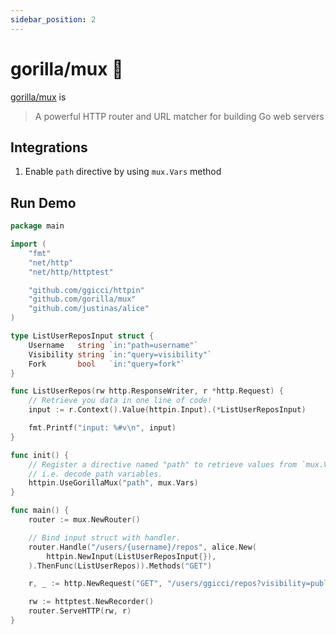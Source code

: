 ```yaml
---
sidebar_position: 2
---
```



# gorilla/mux 🦍

[gorilla/mux](https://github.com/gorilla/mux) is

> A powerful HTTP router and URL matcher for building Go web servers

## Integrations

1. Enable `path` directive by using `mux.Vars` method

## Run Demo

<GoPlay>

```go {21,29,36}
package main

import (
	"fmt"
	"net/http"
	"net/http/httptest"

	"github.com/ggicci/httpin"
	"github.com/gorilla/mux"
	"github.com/justinas/alice"
)

type ListUserReposInput struct {
	Username   string `in:"path=username"`
	Visibility string `in:"query=visibility"`
	Fork       bool   `in:"query=fork"`
}

func ListUserRepos(rw http.ResponseWriter, r *http.Request) {
	// Retrieve you data in one line of code!
	input := r.Context().Value(httpin.Input).(*ListUserReposInput)

	fmt.Printf("input: %#v\n", input)
}

func init() {
	// Register a directive named "path" to retrieve values from `mux.Vars`,
	// i.e. decode path variables.
	httpin.UseGorillaMux("path", mux.Vars)
}

func main() {
	router := mux.NewRouter()

	// Bind input struct with handler.
	router.Handle("/users/{username}/repos", alice.New(
		httpin.NewInput(ListUserReposInput{}),
	).ThenFunc(ListUserRepos)).Methods("GET")

	r, _ := http.NewRequest("GET", "/users/ggicci/repos?visibility=public&fork=1", nil)

	rw := httptest.NewRecorder()
	router.ServeHTTP(rw, r)
}
```

</GoPlay>
